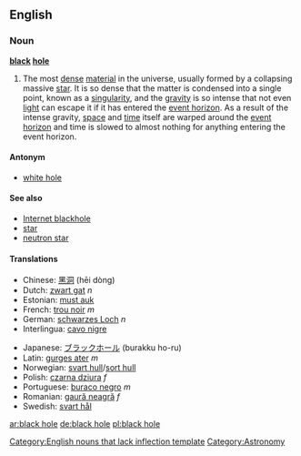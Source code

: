 {{wikipedia}}

==English==
===Noun===

'''[[black]] [[hole]]'''

#The most [[dense]] [[material]] in the universe, usually formed by a collapsing massive [[star]].  It is so dense that the matter is condensed into a single point, known as a [[singularity]], and the [[gravity]] is so intense that not even [[light]] can escape it if it has entered the [[event horizon]].  As a result of the intense gravity, [[space]] and [[time]] itself are warped around the [[event horizon]] and time is slowed to almost nothing for anything entering the event horizon.

====Antonym====
*[[white hole]]

====See also====
*[[Internet blackhole]]
*[[star]]
*[[neutron star]]

====Translations====
{{top}}
*Chinese: [[黑洞]] (hēi dòng)
*Dutch: [[zwart gat]] ''n''
*Estonian: [[must auk]]
*French: [[trou noir]] ''m''
*German: [[schwarzes Loch]] ''n''
*Interlingua: [[cavo nigre]]
{{mid}}
*Japanese: [[ブラックホール]] (burakku ho-ru)
*Latin: [[gurges ater]] ''m''
*Norwegian: [[svart hull]]/[[sort hull]]
*Polish: [[czarna dziura]] ''f''
*Portuguese: [[buraco negro]] ''m''
*Romanian: [[gaură neagră]] ''f''
*Swedish: [[svart hål]]
{{bottom}}

[[Category:English nouns that lack inflection template]]
[[Category:Astronomy]]

[[ar:black hole]]
[[de:black hole]]
[[pl:black hole]]